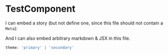 

<Meta title="Component/TestComponent" component={TestComponent} />

# TestComponent

I can embed a story (but not define one, since this file should not contain a `Meta`):

<Preview >
  <Layout theme={createTheme()} cdnBasepath={''}>
    <TestComponent type={'primary'}/>
  </Layout>
</Preview>


And I can also embed arbitrary markdown & JSX in this file.

<Preview >
  <Layout theme={createTheme()} cdnBasepath={''}>
    <TestComponent type={'secondary'}/>
  </Layout>
</Preview>

```javascript
theme: 'primary' | 'secondary'
```
